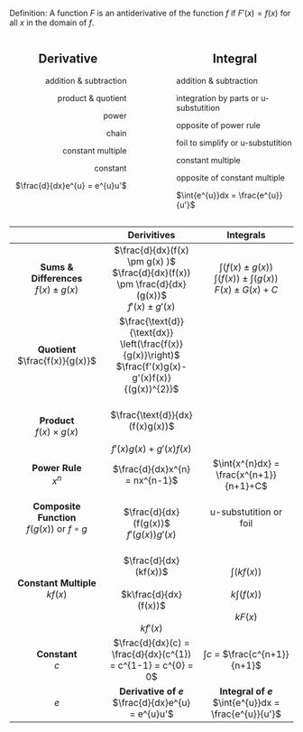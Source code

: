 
Definition: A function $F$ is an antiderivative of the function $f$ if $F'(x) = f(x)$ for all $x$ in the domain of $f$.



::: columns
::: {.column width="45%"}

<center> <h2> Derivative </h2> </center> 

<P align="right"> addition & subtraction </P>

<P align="right"> product & quotient </P>

<P align="right"> power </P>

<P align="right"> chain </P>

<P align="right"> constant multiple </P> 

<P align="right"> constant </P>

<P align="right"> $\frac{d}{dx}e^{u} = e^{u}u'$ </P>

:::
::: {.column width="10%"}
:::
::: {.column width="45%"}

<center> <h2> Integral </h2> </center> 

addition & subtraction 

integration by parts or u-substutition

opposite of power rule

foil to simplify or u-substutition

constant multiple 

opposite of constant multiple

$\int{e^{u}}dx = \frac{e^{u}}{u'}$


:::
:::


|  | Derivitives | Integrals |
| :---: | :---: | :---: |
| **Sums & Differences** <br> $f(x) \pm g(x)$ | $\frac{d}{dx}(f(x) \pm g(x) )$ <br> $\frac{d}{dx}(f(x)) \pm \frac{d}{dx}(g(x))$ <br> $f'(x) \pm g'(x)$ | $\int(f(x) \pm g(x) )$ <br> $\int(f(x)) \pm \int(g(x))$ <br> $F(x) \pm G(x) + C$ | 
| **Quotient** <br> $\frac{f(x)}{g(x)}$ | $\frac{\text{d}}{\text{dx}} \left(\frac{f(x)}{g(x)}\right)$ <br> $\frac{f'(x)g(x)-g'(x)f(x)}{(g(x))^{2}}$ |  | 
| **Product** <br> $f(x) \times g(x)$ | <br> $\frac{\text{d}}{dx}(f(x)g(x))$ <br><br> $f'(x)g(x) + g'(x)f(x)$ |  |
| **Power Rule** <br> $x^{n}$ | $\frac{d}{dx}x^{n} = nx^{n-1}$ | $\int{x^{n}dx} = \frac{x^{n+1}}{n+1}+C$ |
| **Composite Function** <br> $f(g(x))$ or $f \circ g$ <br> | <br> $\frac{d}{dx}(f(g(x))$ <br> $f'(g(x))g'(x)$ | u-substutition or foil |
| **Constant Multiple** <br> $kf(x)$| <br> $\frac{d}{dx}(kf(x))$ <br><br> $k\frac{d}{dx}(f(x))$ <br><br> $kf'(x)$ | <br> $\int(kf(x))$ <br><br> $k\int{(f(x))}$ <br><br> $kF(x)$ | 
| **Constant** <br> $c$| $\frac{d}{dx}(c) = \frac{d}{dx}(c^{1}) = c^{1-1} = c^{0} = 0$ | $\int{c}$ = $\frac{c^{n+1}}{n+1}$ | 
| $e$ | **Derivative of $e$** <br> $\frac{d}{dx}e^{u} = e^{u}u'$ | **Integral of $e$** <br> $\int{e^{u}}dx = \frac{e^{u}}{u'}$ |

